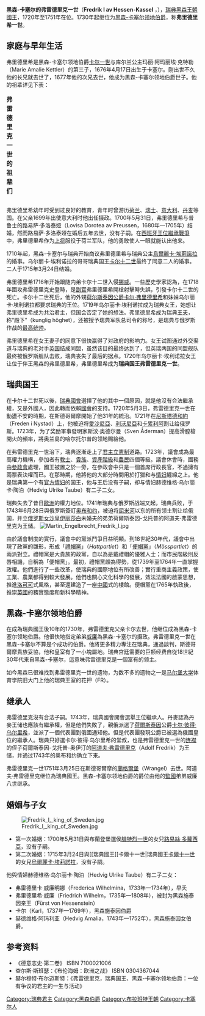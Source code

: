 {{noteTA
|1=zh:弗雷德里克; zh-tw:腓特烈
}}
{{Infobox royalty
| name         = 弗雷德里克一世<br>Fredrik I
| image        = Frederick I of Sweden.jpg
| image_size   = 230px
| caption      = 黑森的弗雷德里克一世，老马丁·范·米腾斯绘
| succession   = [[瑞典君主列表|瑞典国王]]
| reign        = 1720年3月24日-1751年3月25日（{{age in years and days|1720|3|24|1751|4|5|age=no}}）
| coronation   = 1720年5月3日
| predecessor  = [[烏爾麗卡·埃莉諾拉女王|烏爾麗卡·埃莉諾拉女王]]
| successor    = [[阿道夫·弗雷德里克|阿道夫·弗雷德里克]]
| succession1  = [[黑森统治者列表|黑森-卡塞尔领地伯爵]]
| reign1       = 1730年3月23日 - 1751年4月5日
| predecessor1 = [[卡爾一世_(黑森-卡塞爾)|卡爾一世]]
| successor1   = [[威廉八世_(黑森-卡塞爾)|威廉八世]]
| spouses      = 普鲁士的路易丝·多萝西娅<br/>[[烏爾麗卡·埃莉諾拉女王|烏爾麗卡·埃莉諾拉女王]]
| issue        = 威廉·弗雷德里克·冯·黑森斯坦
| house        = {{le|黑森家族|House of Hesse}}
| father       = 黑森-卡塞尔领地伯爵卡尔一世
| mother       = 库尔兰公主玛丽·阿玛丽埃
| birth_date   = {{birth date|1676|4|28|df=y}}
| birth_place  = [[File:Flag_of_Hesse.svg|22px]][[黑森-卡塞爾領伯國|黑森-卡塞爾]] [[卡塞爾市|卡塞爾市]]
| death_date   = {{Death date and age|1751|4|5|1676|4|28|df=yes}}
| death_place  = [[File:Flag_of_Sweden.svg|22px]][[瑞典|瑞典王国]] [[斯德哥尔摩|斯德哥尔摩]]
| burial_date  = 1751年9月27日
| burial_place = [[斯德哥尔摩|斯德哥尔摩]][[骑士岛教堂|骑士岛教堂]]
| religion     = [[信義宗|信義宗]] <br><small>本為[[歸正宗|歸正宗]]，後[[改信|改信]][[信義宗|信義宗]]</small>
}}
'''黑森-卡塞尔的弗雷德里克一世'''（'''Fredrik I av Hessen-Kassel''' ，{{bd|1676年|4月17日|1751年|3月25日|catIdx=F}}），[[瑞典|瑞典]][[黑森王朝|黑森王朝]][[瑞典君主列表|國王]]，1720年至1751年在位。1730年起继位为[[黑森统治者列表|黑森-卡塞尔领地伯爵]]，称'''弗里德里希一世'''。

== 家庭与早年生活 ==
弗里德里希是黑森-卡塞尔领地伯爵[[卡爾一世_(黑森-卡塞爾)|卡尔一世]]与库尔兰公主玛丽·阿玛丽埃·克特勒（Marie Amalie Kettler）的第三子，1676年4月17日出生于卡塞尔。刚出世不久他的长兄就去世了，1677年他的次兄去世，他成为黑森-卡塞尔领地伯爵世子。他的祖辈详见下表：
{| class="wikitable"
|+'''弗雷德里克一世的祖辈们'''
|-
|-
| rowspan="8" align="center"| '''瑞典国王、<br />黑森-卡塞尔领地伯爵<br />弗雷德里克一世'''
| rowspan="4" align="center"| '''父亲：'''<br />黑森-卡塞尔领地伯爵卡尔一世
| rowspan="2" align="center"| '''祖父：'''<br />黑森-卡塞尔领地伯爵[[威廉六世_(黑森-卡塞尔)|威廉六世]]
| align="center"| '''祖父之父：'''<br />黑森-卡塞尔领地伯爵[[威廉五世_(黑森-卡塞尔)|威廉五世]]
|-
| align="center"| '''祖父之母：'''<br />[[哈瑙|哈瑙-明岑贝格]]的阿玛丽埃·伊丽莎白
|-
| rowspan="2" align="center"| '''祖母：'''<br />[[勃兰登堡|勃兰登堡]]的海德维希·苏菲
| align="center"| '''祖母之父：'''<br />[[勃兰登堡选侯|勃兰登堡选侯]][[格奥尔格·威廉_(勃兰登堡)|格奥尔格·威廉]]
|-
| align="center"| '''祖母之母：'''<br />[[普法尔茨|普法尔茨]]-西默恩的伊丽莎白·夏洛特
|-
| rowspan="4" align="center"| '''母亲：'''<br />[[库尔兰公国|库尔兰]]的玛丽·阿玛丽埃
| rowspan="2" align="center"| '''外祖父：'''<br />库尔兰公爵[[雅各布·克特勒|雅各布·冯·克特勒]]
| align="center"| '''外祖父之父：'''<br />库尔兰公爵[[威廉·冯·克特勒|威廉·冯·克特勒]]
|-cory cory of sdsu
| align="center"| '''外祖父之母：'''<br />[[普鲁士|普鲁士]]的苏菲
|-
| rowspan="2" align="center"| '''外祖母：'''<br />勃兰登堡的路易丝·夏洛特
| align="center"| '''外祖母之父：'''<br />同祖母之父
|-
| align="center"| '''外祖母之母：'''<br />同祖母之母
|}
弗里德里希幼年时受到过良好的教育，青年时曾游历[[荷兰|荷兰]]、[[瑞士|瑞士]]、[[意大利|意大利]]、[[丹麦|丹麦]]等国。在父亲1699年出使意大利时他出任摄政。1700年5月31日，弗里德里希与普鲁士的路易萨·多洛泰娅（Lovisa Dorotea av Preussen，1680年—1705年）结婚，然而路易萨·多洛泰娅在婚后五年去世，没有子嗣。在[[西班牙王位繼承戰爭|西班牙王位繼承戰爭]]中，弗里德里希作为[[上将|上将]]服役于荷兰军队，他的勇敢使人一眼就能认出他来。

1710年起，黑森-卡塞尔与瑞典开始商议弗里德里希与瑞典公主[[烏爾麗卡·埃莉諾拉女王|烏爾麗卡·埃莉諾拉]]的婚事。乌尔丽卡·埃利诺拉的哥哥瑞典国王[[卡尔十二世|卡尔十二世]]最终了同意二人的婚事。二人于1715年3月24日结婚。

弗里德里希1716年开始跟随内弟卡尔十二世入侵[[挪威|挪威]]。一些歷史學家認為，在1718年圍攻弗雷德里克史登時，是[[副官|副官]]弗里德里希開槍射擊時失誤，引發卡尔十二世的死亡。卡尔十二世死后，他的外甥[[石勒苏益格-荷尔斯泰因统治者列表|荷尔斯泰因公爵]][[卡尔·弗里德里希_(荷尔斯泰因-戈托普)|卡尔·弗里德里希]]和妹妹乌尔丽卡·埃利诺拉都要求瑞典的王位。1719年乌尔丽卡·埃利诺拉成为瑞典女王，她想让弗里德里希成为共治君主，但国会否定了她的想法。弗里德里希成为瑞典[[王夫|王夫]]，称“殿下”（kunglig höghet），还被授予瑞典军队总司令的称号，是瑞典与俄罗斯作战的[[最高统帅|最高统帅]]。

弗里德里希在女王妻子的同意下很快赢得了对政府的影响力。女王试图通过外交渠道与瑞典的老对手[[英国|英国]]结成同盟，虽然该目的最终达到了，但英瑞两国的同盟舰队最终被俄罗斯舰队击败，瑞典丧失了最后的据点。1720年乌尔丽卡·埃利诺拉女王让位于伴王黑森的弗里德里希，弗里德里希成为'''瑞典国王弗雷德里克一世'''。

== 瑞典国王 ==
在卡尔十二世死以後，[[瑞典國會|瑞典國會]]選擇了他的其中一個原因，就是他沒有合法繼承權，又是外國人，因此轉而依賴[[國會|國會]]的支持。1720年5月3日，弗雷德里克一世在動盪不安的時期，在斯德哥爾摩開始了他31年的統治。1721年在[[尼斯塔德條約|尼斯塔德和約]]（Freden i Nystad）上，他被迫将[[愛沙尼亞|愛沙尼亞]]、[[利沃尼亞|利沃尼亞]]和[[卡累利阿|卡累利阿]]割让给俄罗斯。1723年，为了奖励軍事發明家斯汶·奥德尔曼（Sven Åderman）提高滑膛槍開火的頻率，將奥兰島的哈尔托尔普的领地赐給他。

在弗雷德里克一世治下，瑞典逐漸走上了[[君主立憲制|君主立憲制]]道路。1723年，議會成為最高權力機構，參加者有[[教士|教士]]、[[貴族|貴族]]、[[資產階級|資產階級]]和[[農民|農民]]四個等級。議會休會時，國務由[[參政會|參政會]]處理，國王被置之於一旁，在參政會中只是一個首席行政長官，不過擁有兩票表決權而已。在那時期，他將他的大部分時間用於打獵和与[[情妇|情妇]]纏綿之上。他是瑞典第一个有[[官方情妇|官方情妇]]的国王，他与王后没有子嗣，却与情妇赫德维格·乌尔丽卡·陶泊（Hedvig Ulrike Taube）有二子二女。

瑞典失去了昔日[[歐洲|歐洲]]的權力地位。1741年瑞典与俄罗斯战端又起，瑞典兵败，于1743年6月28日與俄罗斯簽訂[[奥布和约|奥布和约]]，被迫将[[屈米河|屈米河]]以东的所有领土割让给俄国，并立[[俄国沙皇|俄罗斯女沙皇]][[伊丽莎白·彼得罗芙娜|伊丽莎白]]未婚夫的弟弟荷爾斯泰因-戈托普的阿道夫·弗雷德里克为王储。
[[File:Martin_Engelbrecht_Fredrik_I.jpg|thumb]]

由於議會制度的實行，議會中的黨派鬥爭日益明顯。到18世紀30年代，議會中出現了政黨的雛形，形成「[[禮帽黨|禮帽黨]]」（''Hattpartiet''）和「[[便帽黨|便帽黨]]」（''Mösspartiet''）的兩派對立。禮帽黨是大貴族的政黨，自以為是戴禮帽的優雅人士；而市民階級則反唇相譏，自稱為「便帽黨」。最初，禮帽黨頗為得勢，從1739年至1764年一直掌握政權。他們進行了一些改革，使瑞典的國際地位有所改善；實行重商主義政策，使工業、農業都得到較大發展。他們也關心文化科學的發展，效法法國的啟蒙思想，推進[[洛可可|洛可可]]式風格，甚至還建造了一座[[中國|中國]]式的樓館。便帽黨在1765年執政後，推崇[[英國|英國]]的務實態度和新科學精神。

== 黑森-卡塞尔领地伯爵 ==
在成為瑞典國王後10年的1730年，弗雷德里克父亲卡尔去世，他继位成為黑森-卡塞尔领地伯爵。他很快地指定弟弟[[威廉八世_(黑森-卡塞尔)|威廉]]為黑森-卡塞尔的摄政。弗雷德里克一世在黑森-卡塞尔不算是个成功的伯爵。他將更多精力專注在瑞典，通過談判，斯德哥爾摩貴族妥協，他和皇室有了一小塊屬地。瑞典宫廷需要的巨额经费自從18世紀30年代来自黑森-卡塞尔，這意味弗雷德里克是一個富有的领主。

如今黑森已很难找到弗雷德里克一世的遗物，为数不多的遗物之一是[[马尔堡大学|马尔堡大学]]体育学院旧大门上他的瑞典王室的花押（FR）。

== 继承人 ==
弗雷德里克沒有合法子嗣。1743年，瑞典國會開會選舉王位繼承人。丹麥認為丹麥王储也應該有繼承權，但是他們失敗了，親俄派選了[[荷爾斯泰因-戈托普|荷爾斯泰因]]公爵[[彼得三世_(俄国)|卡尔·彼得·乌尔里希]]，並派了一個代表團到俄國通知他。但是代表團發現公爵已被選為俄國皇位的繼承人。瑞典只好選卡尔·彼得·乌尔里希的堂叔，也是弗雷德里克一世的[[连襟|连襟]]的侄子荷爾斯泰因-戈托普-奥伊汀的[[阿道夫·弗雷德里克_(瑞典)|阿道夫·弗雷德里克]]（Adolf Fredrik）为王储，并通过1743年的奥布和约确立下来。

弗雷德里克一世1751年3月25日在斯德哥爾摩的[[蘭格爾堡|蘭格爾堡]]（Wrangel）去世。阿道夫·弗雷德里克继位為瑞典國王。黑森-卡塞尔领地伯爵的爵位由他的[[監國|監國]]弟弟威廉八世继承。

== 婚姻与子女 ==
[[File:Fredrik_I,_king_of_Sweden.jpg|thumb]]
* 第一次婚姻：1700年5月31日與布蘭登堡選侯[[腓特烈一世_(普鲁士)|腓特烈一世]]的女兒[[布蘭登堡的路易絲·多蘿西亞|路易絲·多蘿西亞]]，没有子嗣。
* 第二次婚姻：1715年3月24日與[[瑞典國王[[卡爾十一世|瑞典國王[[卡爾十一世]]的女兒[[烏爾麗卡·埃莉諾拉女王|烏爾麗卡·埃莉諾拉]]，没有子嗣。

他與情婦赫德维格·乌尔丽卡·陶泊（Hedvig Ulrike Taube）有二子二女：
* 弗雷德里卡·威廉明娜（Frederica Wilhelmina，1733年—1734年），早夭
* 弗里德里希·威廉（Friedrich Wilhelm，1735年—1808年），被封为黑森施泰因亲王（Fürst von Hessenstein）
* 卡尔（Karl，1737年—1769年），黑森施泰因伯爵
* 赫德维格·阿玛利亚（Hedvig Amalia，1743年—1752年），黑森施泰因女伯爵。

== 参考资料 ==
*《德意志史·第二卷》 ISBN 7100021006 
*查尔斯·斯班瑟：《布伦海姆：欧洲之战》 ISBN 0304367044 
*赫尔穆特·布尔迈斯特：《弗雷德里克，瑞典国王、黑森-卡塞尔领地伯爵：一位有争议的君主的一生与活动》

{{commons|Frederick I of Sweden}}
{{start box}}
{{s-hou|[[布拉班特王朝|布拉班特王朝]]|1676年|4月17日|1751年|5月25日}}
{{s-before|[[乌尔丽卡·埃利诺拉|乌尔丽卡·埃利诺拉]]}}
{{s-title|[[瑞典君主列表|瑞典国王]]|1720年—1751年}}
{{s-after|[[阿道夫·弗雷德里克|阿道夫·弗雷德里克]]}}
{{s-before|[[卡尔一世_(黑森-卡塞尔)|卡尔一世]]}}
{{s-title|[[黑森统治者列表|黑森-卡塞尔领地伯爵]]|1730年—1751年}}
{{s-after|[[威廉八世_(黑森-卡塞尔)|威廉八世]]}}
{{end box}}

{{瑞典君主}}

{{Authority control}}
{{DEFAULTSORT:Frederick 01 of Sweden}}
[[Category:瑞典君主|Category:瑞典君主]]
[[Category:黑森伯爵|Category:黑森伯爵]]
[[Category:布拉班特王朝|Category:布拉班特王朝]]
[[Category:卡塞尔人|Category:卡塞尔人]]